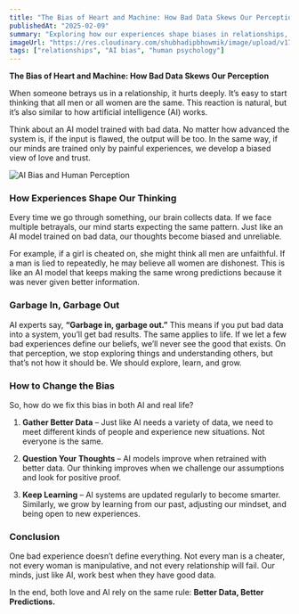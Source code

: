 ```yaml
---
title: "The Bias of Heart and Machine: How Bad Data Skews Our Perception"
publishedAt: "2025-02-09"
summary: "Exploring how our experiences shape biases in relationships, just like AI models trained on bad data, and how we can break free from flawed perceptions."
imageUrl: "https://res.cloudinary.com/shubhadipbhowmik/image/upload/v1739125133/portfolio/blogs/relationship-bias-ai-bad-data-mindset_y7csd5.png"
tags: ["relationships", "AI bias", "human psychology"]
---
```


**The Bias of Heart and Machine: How Bad Data Skews Our Perception**

When someone betrays us in a relationship, it hurts deeply. It’s easy to start thinking that all men or all women are the same. This reaction is natural, but it’s also similar to how artificial intelligence (AI) works.

Think about an AI model trained with bad data. No matter how advanced the system is, if the input is flawed, the output will be too. In the same way, if our minds are trained only by painful experiences, we develop a biased view of love and trust.

![AI Bias and Human Perception](https://res.cloudinary.com/shubhadipbhowmik/image/upload/v1739125133/portfolio/blogs/relationship-bias-ai-bad-data-mindset_y7csd5.png "Exploring how AI bias and human perception are shaped by bad data.")

### **How Experiences Shape Our Thinking**

Every time we go through something, our brain collects data. If we face multiple betrayals, our mind starts expecting the same pattern. Just like an AI model trained on bad data, our thoughts become biased and unreliable.

For example, if a girl is cheated on, she might think all men are unfaithful. If a man is lied to repeatedly, he may believe all women are dishonest. This is like an AI model that keeps making the same wrong predictions because it was never given better information.

### **Garbage In, Garbage Out**

AI experts say, **“Garbage in, garbage out.”** This means if you put bad data into a system, you’ll get bad results. The same applies to life. If we let a few bad experiences define our beliefs, we’ll never see the good that exists. On that perception, we stop exploring things and understanding others, but that’s not how it should be. We should explore, learn, and grow.

### **How to Change the Bias**

So, how do we fix this bias in both AI and real life?

1. **Gather Better Data** – Just like AI needs a variety of data, we need to meet different kinds of people and experience new situations. Not everyone is the same.

2. **Question Your Thoughts** – AI models improve when retrained with better data. Our thinking improves when we challenge our assumptions and look for positive proof.

3. **Keep Learning** – AI systems are updated regularly to become smarter. Similarly, we grow by learning from our past, adjusting our mindset, and being open to new experiences.

### **Conclusion**

One bad experience doesn’t define everything. Not every man is a cheater, not every woman is manipulative, and not every relationship will fail. Our minds, just like AI, work best when they have good data.

In the end, both love and AI rely on the same rule: **Better Data, Better Predictions.**
